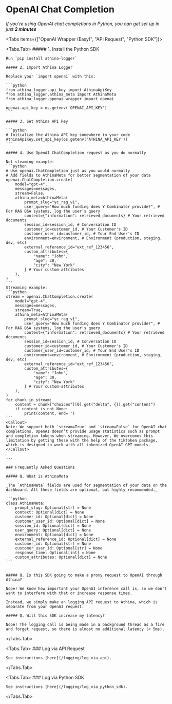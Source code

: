 
# OpenAI Chat Completion

_If you're using OpenAI chat completions in Python, you can get set up in just **2 minutes**_

<Tabs items={["OpenAI Wrapper (Easy)", "API Request", "Python SDK"]}>
  
  <Tabs.Tab>
    ##### 1. Install the Python SDK

    Run `pip install athina-logger`

    ##### 2. Import Athina Logger

    Replace your `import openai` with this:

    ```python
    from athina_logger.api_key import AthinaApiKey
    from athina_logger.athina_meta import AthinaMeta
    from athina_logger.openai_wrapper import openai

    openai.api_key = os.getenv('OPENAI_API_KEY')
    ```

    ##### 3. Set Athina API key

    ```python
    # Initialize the Athina API key somewhere in your code
    AthinaApiKey.set_api_key(os.getenv('ATHINA_API_KEY'))
    ```

    ##### 4. Use OpenAI ChatCompletion request as you do normally

    Not steaming example:
    ```python
    # Use openai.ChatCompletion just as you would normally
    # Add fields to AthinaMeta for better segmentation of your data
    openai.ChatCompletion.create(
        model="gpt-4",
        messages=messages,
        stream=False,
        athina_meta=AthinaMeta(
            prompt_slug="yc_rag_v1",
            user_query="How much funding does Y Combinator provide?", # For RAG Q&A systems, log the user's query
            context={"information": retrieved_documents} # Your retrieved documents
            session_id=session_id, # Conversation ID
            customer_id=customer_id, # Your Customer's ID
            customer_user_id=customer_id, # Your End User's ID
            environment=environment, # Environment (production, staging, dev, etc)
            external_reference_id="ext_ref_123456",
            custom_attributes={
                "name": "John",
                "age": 30,
                "city": "New York"
            } # Your custom-attributes
        ),
    )
    ```
    Streaming example:
    ```python
    stream = openai.ChatCompletion.create(
        model="gpt-4",
        messages=messages,
        stream=True,
        athina_meta=AthinaMeta(
            prompt_slug="yc_rag_v1",
            user_query="How much funding does Y Combinator provide?", # For RAG Q&A systems, log the user's query
            context={"information": retrieved_documents} # Your retrieved documents
            session_id=session_id, # Conversation ID
            customer_id=customer_id, # Your Customer's ID
            customer_user_id=customer_id, # Your End User's ID
            environment=environment, # Environment (production, staging, dev, etc)
            external_reference_id="ext_ref_123456",
            custom_attributes={
                "name": "John",
                "age": 30,
                "city": "New York"
            } # Your custom-attributes
        ),
    )
    for chunk in stream:
        content = chunk["choices"][0].get("delta", {}).get("content")
        if content is not None:
            print(content, end='')
    ```
    <Callout>
    Note: We support both `stream=True` and `stream=False` for OpenAI chat completions. OpenAI doesn’t provide usage statistics such as prompt and completion tokens when streaming. However, We overcomes this limitation by getting these with the help of the tiktoken package, which is designed to work with all tokenized OpenAI GPT models.
    </Callout>

    ---

    ### Frequently Asked Questions

    ##### Q. What is AthinaMeta

    _The `AthinaMeta` fields are used for segmentation of your data on the dashboard. All these fields are optional, but highly recommended._

    ```python
    class AthinaMeta:
        prompt_slug: Optional[str] = None
        context: Optional[dict] = None
        customer_id: Optional[dict] = None
        customer_user_id: Optional[dict] = None
        session_id: Optional[dict] = None
        user_query: Optional[dict] = None
        environment: Optional[dict] = None
        external_reference_id: Optional[dict] = None
        customer_id: Optional[str] = None
        customer_user_id: Optional[str] = None
        response_time: Optional[int] = None
        custom_attributes: Optional[dict] = None
    ```


    ##### Q. Is this SDK going to make a proxy request to OpenAI through Athina?

    Nope! We know how important your OpenAI inference call is, so we don't want to interfere with that or increase response times.

    Instead, we simply make an logging API request to Athina, which is separate from your OpenAI request.

    ##### Q. Will this SDK increase my latency?

    Nope! The logging call is being made in a background thread as a fire and forget request, so there is almost no additional latency (< 5ms).

  </Tabs.Tab>
  
  <Tabs.Tab>
    ### Log via API Request

    See instructions [here](/logging/log_via_api).

  </Tabs.Tab>

  <Tabs.Tab>
    ### Log via Python SDK

    See instructions [here](/logging/log_via_python_sdk).

  </Tabs.Tab>

</Tabs>
